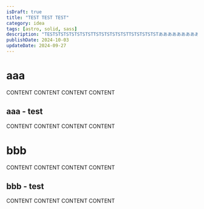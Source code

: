 ---
isDraft: true
title: "TEST TEST TEST"
category: idea
tags: [astro, solid, sass]
description: "TESTSTSTSTSTSTSTSTTSTSTSTSTSTSTTSTSTSTSTSTあああああああああああああああああああああああああああああああああああああああああああああああああああ"
publishDate: 2024-10-03
updateDate: 2024-09-27
---

# aaa

CONTENT CONTENT CONTENT CONTENT

## aaa - test

CONTENT CONTENT CONTENT CONTENT

# bbb

CONTENT CONTENT CONTENT CONTENT

## bbb - test

CONTENT CONTENT CONTENT CONTENT